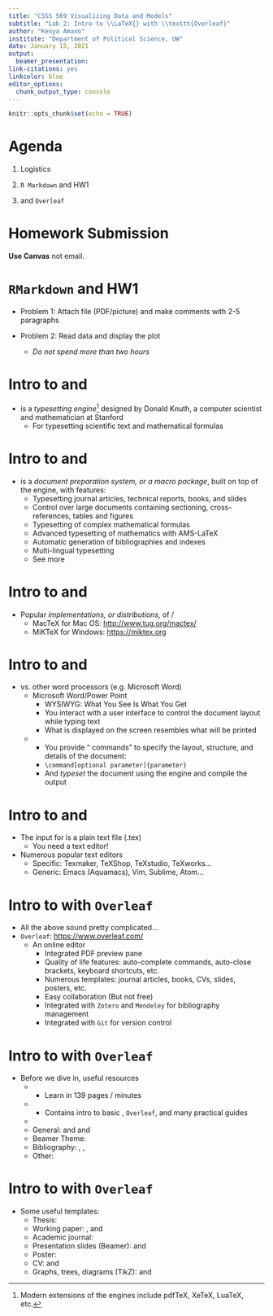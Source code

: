 ---
title: "CSSS 569 Visualizing Data and Models"
subtitle: "Lab 2: Intro to \\LaTeX{} with \\texttt{Overleaf}"
author: "Kenya Amano"
institute: "Department of Political Science, UW"
date: January 15, 2021
output: 
  beamer_presentation:
link-citations: yes
linkcolor: blue
editor_options: 
  chunk_output_type: console
---

```{r setup, include=FALSE}
knitr::opts_chunk$set(echo = TRUE)
```

# Agenda
1. Logistics

2. `R Markdown` and HW1

3. \LaTeX{} and `Overleaf`

# Homework Submission
**Use Canvas** not email.


# `RMarkdown` and HW1
- Problem 1: Attach file (PDF/picture) and make comments with 2-5 paragraphs

- Problem 2: Read data and display the plot
  - *Do not spend more than two hours* 


# Intro to \TeX{} and \LaTeX{}
- \TeX{} is a *typesetting engine*^[\scriptsize Modern extensions of the \TeX{} engines include pdfTeX, XeTeX, LuaTeX, etc.] designed by Donald Knuth, a computer scientist and mathematician at Stanford
  - For typesetting scientific text and mathematical formulas

# Intro to \TeX{} and \LaTeX{}
- \LaTeX{} is a *document preparation system, or a macro package*, built on top of the \TeX{} engine, with features:
  - Typesetting journal articles, technical reports, books, and slides
  - Control over large documents containing sectioning, cross-references, tables and figures
  - Typesetting of complex mathematical formulas
  - Advanced typesetting of mathematics with AMS-LaTeX
  - Automatic generation of bibliographies and indexes
  - Multi-lingual typesetting
  - See more \href{https://www.latex-project.org}{here}

# Intro to \TeX{} and \LaTeX{}
- Popular *implementations, or distributions*, of \TeX{}/\LaTeX{}
  - MacTeX for Mac OS: <http://www.tug.org/mactex/>
  - MiKTeX for Windows: <https://miktex.org>

# Intro to \TeX{} and \LaTeX{}
- \LaTeX{} vs. other word processors (e.g. Microsoft Word)
  - Microsoft Word/Power Point
    - WYSIWYG: What You See Is What You Get
    - You interact with a user interface to control the document layout while typing text 
    - What is displayed on the screen resembles what will be printed 
  - \LaTeX{}
    - You provide "\LaTeX{} commands" to specify the layout, structure, and details of the document:
    - `\command[optional parameter]{parameter}`
    - And *typeset* the document using the \TeX{} engine and compile the output
    
# Intro to \TeX{} and \LaTeX{}
- The input for \LaTeX{} is a plain text file (.tex)
  - You need a text editor!
- Numerous popular text editors
  - Specific: Texmaker, TeXShop, TeXstudio, TeXworks...
  - Generic: Emacs (Aquamacs), Vim, Sublime, Atom...


# Intro to \LaTeX{} with `Overleaf`
- All the above sound pretty complicated...
- `Overleaf`: <https://www.overleaf.com/>
  - An online \LaTeX{} editor
    - Integrated PDF preview pane
    - Quality of life features: auto-complete commands, auto-close brackets, keyboard shortcuts, etc.
    - Numerous templates: journal articles, books, CVs, slides, posters, etc.
    - Easy collaboration (But not free) 
    - Integrated with `Zotero` and `Mendeley` for bibliography management
    - Integrated with `Git` for version control
    
# Intro to \LaTeX{} with `Overleaf`
- Before we dive in, useful resources
  - \href{https://tobi.oetiker.ch/lshort/lshort.pdf}{The Not So Short Introduction to \LaTeXe{} (Oetiker et al., 2018)}
    - Learn \LaTeX{} in 139 pages / minutes
  - \href{https://www.overleaf.com/learn/}{`Overleaf` documentation}
    - Contains intro to basic \LaTeX{}, `Overleaf`, and many practical guides
  - \href{https://tex.stackexchange.com}{\TeX{} at StackExchange}
  -  General: \href{https://en.wikibooks.org/wiki/LaTeX/Mathematics}{Mathematics} and \href{https://en.wikibooks.org/wiki/LaTeX/Tables}{Tables} and \href{https://sites.google.com/site/kochiuyu/Tikz}{TikZ}
  -  Beamer Theme: \href{https://hartwork.org/beamer-theme-matrix/}{here}
  -  Bibliography: \href{http://merkel.texture.rocks/Latex/natbib.php}{natbib}, \href{https://www.doi2bib.org/}{doi2bib}, \href{https://text2bib.economics.utoronto.ca/}{text2bib}
  - Other: \href{https://gking.harvard.edu/pages/student-materials}{here}

  
# Intro to \LaTeX{} with `Overleaf`
- Some useful templates:
  - Thesis: \href{https://www.overleaf.com/latex/templates/phd-thesis-and-dissertation-latex-templates-for-harvard-princeton-and-new-york-university-nyu/wkzvtymyxqvv}{here}
  - Working paper: \href{https://www.overleaf.com/read/qgpdhyztkpgt
}{My sample}, and \href{https://www.overleaf.com/project/5e42e4a9ae15f200014a4919}{Chris's sample}
  - Academic journal: \href{https://www.overleaf.com/latex/templates/american-political-science-review-apsr-submission-template/fxffppspqczt}{here}
  - Presentation slides (Beamer): \href{https://www.overleaf.com/latex/templates/metropolis-beamer-theme/qzyvdhrntfmr}{here} and 
  \href{https://www.overleaf.com/latex/templates/presentation-template/ycwnkvzxyzwv}{here} 
  - Poster: \href{https://www.overleaf.com/latex/templates/landscape-beamer-poster-template/vjpmsxxdvtqk}{here}
  - CV: \href{https://ja.overleaf.com/latex/templates/academic-cv-template/xykxmjmkxxjm}{here} and 
  \href{https://ja.overleaf.com/gallery/tagged/cv}{here}
  - Graphs, trees, diagrams (TikZ): \href{https://www.overleaf.com/latex/examples/branching-arrows-with-decision-option-in-flowchart/txjdyggmtbjw}{here} and \href{https://www.overleaf.com/latex/examples/tikz-flowchart-of-an-epidemiology-study/hdpqksvwkqdm}{here} 











